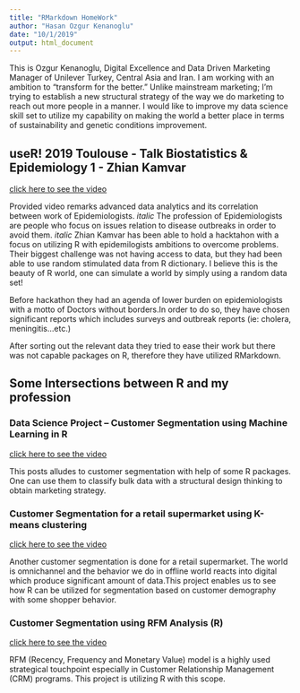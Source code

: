 ---
title: "RMarkdown HomeWork"
author: "Hasan Ozgur Kenanoglu"
date: "10/1/2019"
output: html_document
---


This is Ozgur Kenanoglu, Digital Excellence and Data Driven Marketing Manager of Unilever Turkey, Central Asia and Iran.  I am working with an ambition to "transform for the better."  Unlike mainstream marketing; I'm trying to establish a new structural strategy of the way we do marketing to reach out more people in a manner. I would like to improve my data science skill set to utilize my capability on making the world a better place in terms of sustainability and genetic conditions improvement.

## useR! 2019 Toulouse - Talk Biostatistics & Epidemiology 1 - Zhian Kamvar

[click here to see the video](https://www.youtube.com/watch?v=LL1pdAmGFoM)

Provided video remarks advanced data analytics and its correlation between work of Epidemiologists. *italic* The profession of Epidemiologists are people  who focus on issues relation to disease outbreaks in order to avoid them. *italic* Zhian Kamvar has been able to hold a hacktahon with a focus on utilizing R with epidemilogists ambitions to overcome problems. Their biggest challenge was not having access to data, but they had been able to use random stimulated data from R dictionary. I believe this is the beauty of R world, one can simulate a world by simply using a random data set!

Before hackathon they had an agenda of lower burden on epidemiologists with a motto of Doctors without borders.In order to do so, they have chosen significant reports which includes surveys and outbreak reports (ie: cholera, meningitis...etc.)

After sorting out the relevant data they tried to ease their work but there was not capable packages on R, therefore they have utilized RMarkdown.
 



## Some Intersections between R and my profession

### Data Science Project – Customer Segmentation using Machine Learning in R

[click here to see the video](https://data-flair.training/blogs/r-data-science-project-customer-segmentation/) 

This posts alludes to customer segmentation with help of some R packages. One can use them to classify bulk data with a structural design thinking to obtain marketing strategy. 

### Customer Segmentation for a retail supermarket using K-means clustering

 [click here to see the video](https://rpubs.com/vermaph/395036)
 
 Another customer segmentation is done for a retail supermarket. The world is omnichannel and the behavior we do in offline world reacts into digital which produce significant amount of data.This project enables us to see how R can  be utilized for segmentation based on customer demography with some shopper behavior.

### Customer Segmentation using RFM Analysis (R)

[click here to see the video](https://www.kaggle.com/hendraherviawan/customer-segmentation-using-rfm-analysis-r)

RFM (Recency, Frequency and Monetary Value) model is a highly used strategical touchpoint especially in Customer Relationship Management (CRM) programs. This project is utilizing R with this scope. 





